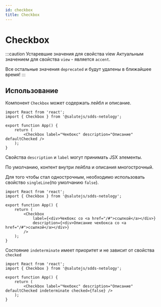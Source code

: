 ```yaml
---
id: checkbox
title: Checkbox
---
```



# Checkbox
<Description name="Checkbox" />
<PropsTable name="Checkbox" exclude={['css', 'focused']} include={['defaultChecked']} />

:::caution Устаревшие значения для свойства view
Актуальным значением для свойства `view` - является `accent`.

Все остальные значения `deprecated` и будут удалены в ближайшее время!
:::

## Использование
Компонент `Checkbox` может содержать лейбл и описание.

```tsx live
import React from 'react';
import { Checkbox } from '@salutejs/sdds-netology';

export function App() {
    return (
        <Checkbox label="Чекбокс" description="Описание" defaultChecked />
    );
}
```

Свойства `description` и `label` могут принимать JSX элементы.

По умолчанию, контент внутри лейбла и описания многострочный.

Для того чтобы стал однострочным, необходимо использовать свойство `singleLine`(по умолчанию `false`).

```tsx live
import React from 'react';
import { Checkbox } from '@salutejs/sdds-netology';

export function App() {
    return (
        <Checkbox
            label={<div>Чекбокс со <a href="/#">ссылкой</a></div>}
            description={<div>Описание чекбокса со <a href="/#">ссылкой</a></div>}
        />
    );
}
```

Состояние `indeterminate` имеет приоритет и не зависит от свойства `checked`

```tsx live
import React from 'react';
import { Checkbox } from '@salutejs/sdds-netology';

export function App() {
    return (
        <Checkbox label="Чекбокс" description="Описание" defaultChecked indeterminate checked={false} />
    );
}
```
